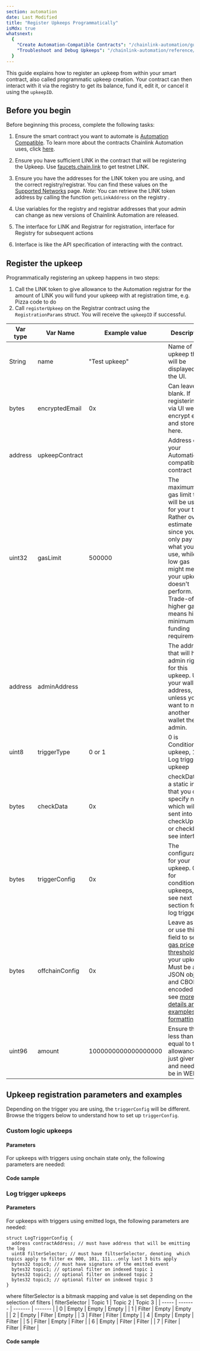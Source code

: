 ```yaml
---
section: automation
date: Last Modified
title: "Register Upkeeps Programmatically"
isMdx: true
whatsnext:
  {
    "Create Automation-Compatible Contracts": "/chainlink-automation/guides/compatible-contracts",
    "Troubleshoot and Debug Upkeeps": "/chainlink-automation/reference/debugging-errors",
  }
---
```



This guide explains how to register an upkeep from within your smart contract, also called programmatic upkeep creation. Your contract can then interact with it via the registry to get its balance, fund it, edit it, or cancel it using the `upkeepID`.

## Before you begin

Before beginning this process, complete the following tasks:

1. Ensure the smart contract you want to automate is [Automation Compatible](/chainlink-automation/guides/compatible-contracts). To learn more about the contracts Chainlink Automation uses, click [here](/chainlink-automation/reference/automation-contracts).
1. Ensure you have sufficient LINK in the contract that will be registering the Upkeep. Use [faucets.chain.link](https://faucets.chain.link/) to get testnet LINK.
1. Ensure you have the addresses for the LINK token you are using, and the correct registry/registrar. You can find these values on the [Supported Networks](/chainlink-automation/overview/supported-networks) page. _Note_: You can retrieve the LINK token address by calling the function `getLinkAddress` on the registry .
1. Use variables for the registry and registrar addresses that your admin can change as new versions of Chainlink Automation are released.

1. The interface for LINK and Registrar for registration, interface for Registry for subsequent actions
1. Interface is like the API specification of interacting with the contract.

## Register the upkeep

Programmatically registering an upkeep happens in two steps:

1. Call the LINK token to give allowance to the Automation registrar for the amount of LINK you will fund your upkeep with at registration time, e.g.
   Pizza code to do
1. Call `registerUpkeep` on the Registrar contract using the `RegistrationParams` struct. You will receive the `upkeepID` if successful.

| Var type | Var Name       | Example value       | Description                                                                                                                                                                                                                                      |
| -------- | -------------- | ------------------- | ------------------------------------------------------------------------------------------------------------------------------------------------------------------------------------------------------------------------------------------------ |
| String   | name           | "Test upkeep"       | Name of upkeep that will be displayed in the UI.                                                                                                                                                                                                 |
| bytes    | encryptedEmail | 0x                  | Can leave blank. If registering via UI we will encrypt email and store it here.                                                                                                                                                                  |
| address  | upkeepContract |                     | Address of your Automation-compatible contract                                                                                                                                                                                                   |
| uint32   | gasLimit       | 500000              | The maximum gas limit that will be used for your txns. Rather over-estimate gas since you only pay for what you use, while too low gas might mean your upkeep doesn't perform. Trade-off is higher gas means higher minimum funding requirement. |
| address  | adminAddress   |                     | The address that will have admin rights for this upkeep. Use your wallet address, unless you want to make another wallet the admin.                                                                                                              |
| uint8    | triggerType    | 0 or 1              | 0 is Conditional upkeep, 1 is Log trigger upkeep                                                                                                                                                                                                 |
| bytes    | checkData      | 0x                  | checkData is a static input that you can specify now which will be sent into your checkUpkeep or checkLog, see interface.                                                                                                                        |
| bytes    | triggerConfig  | 0x                  | The configuration for your upkeep. 0x for conditional upkeeps, or see next section for log triggers.                                                                                                                                             |
| bytes    | offchainConfig | 0x                  | Leave as 0x, or use this field to set a [gas price threshold](/chainlink-automation/guides/gas-price-threshold) for your upkeep. Must be a JSON object and CBOR encoded - see [more details and examples on formatting](/chainlink-automation/guides/gas-price-threshold#format-and-encode-your-offchain-config).                                                                                                                                                                                                  |
| uint96   | amount         | 1000000000000000000 | Ensure this is less than or equal to the allowance just given, and needs to be in WEI.                                                                                                                                                           |

## Upkeep registration parameters and examples

Depending on the trigger you are using, the `triggerConfig` will be different. Browse the triggers below to understand how to set up `triggerConfig`.

### Custom logic upkeeps

#### Parameters

For upkeeps with triggers using onchain state only, the following parameters are needed:

#### Code sample

<CodeSample src="/samples/Automation/UpkeepIDConditionalExample.sol" />

### Log trigger upkeeps

#### Parameters

For upkeeps with triggers using emitted logs, the following parameters are needed:

```solidity
struct LogTriggerConfig {
  address contractAddress; // must have address that will be emitting the log
  uint8 filterSelector; // must have filtserSelector, denoting  which topics apply to filter ex 000, 101, 111...only last 3 bits apply
  bytes32 topic0; // must have signature of the emitted event
  bytes32 topic1; // optional filter on indexed topic 1
  bytes32 topic2; // optional filter on indexed topic 2
  bytes32 topic3; // optional filter on indexed topic 3
}
```

where filterSelector is a bitmask mapping and value is set depending on the selection of filters
| filterSelector | Topic 1 | Topic 2 | Topic 3 |
| ----- | ------- | ------- | ------- |
| 0 | Empty | Empty | Empty |
| 1 | Filter | Empty | Empty |
| 2 | Empty | Filter | Empty |
| 3 | Filter | Filter | Empty |
| 4 | Empty | Empty | Filter |
| 5 | Filter | Empty | Filter |
| 6 | Empty | Filter | Filter |
| 7 | Filter | Filter | Filter |

#### Code sample

<CodeSample src="/samples/Automation/UpkeepIDlogTriggerExample.sol" />
